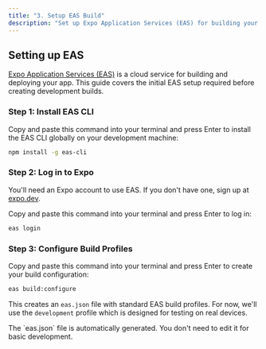 ```yaml
---
title: "3. Setup EAS Build"
description: "Set up Expo Application Services (EAS) for building your app"
---
```


## Setting up EAS

[Expo Application Services (EAS)](https://expo.dev/eas) is a cloud service for building and deploying your app. This guide covers the initial EAS setup required before creating development builds.

### Step 1: Install EAS CLI

Copy and paste this command into your terminal and press Enter to install the EAS CLI globally on your development machine:

```bash
npm install -g eas-cli
```

### Step 2: Log in to Expo

You'll need an Expo account to use EAS. If you don't have one, sign up at [expo.dev](https://expo.dev/signup).

Copy and paste this command into your terminal and press Enter to log in:

```bash
eas login
```

### Step 3: Configure Build Profiles

Copy and paste this command into your terminal and press Enter to create your build configuration:

```bash
eas build:configure
```

This creates an `eas.json` file with standard EAS build profiles. For now, we'll use the `development` profile which is designed for testing on real devices.

<Tip>
  The `eas.json` file is automatically generated. You don't need to edit it for basic development.
</Tip>
